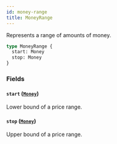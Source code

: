 ```yaml
---
id: money-range
title: MoneyRange
---
```


Represents a range of amounts of money.

```graphql
type MoneyRange {
  start: Money
  stop: Money
}
```

### Fields

#### `start` ([`Money`](/docs/developer/api-reference/objects/money))

Lower bound of a price range.

#### `stop` ([`Money`](/docs/developer/api-reference/objects/money))

Upper bound of a price range.
